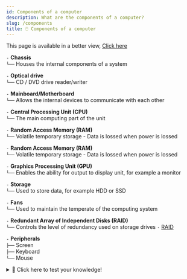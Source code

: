 ```yaml
---
id: Components of a computer
description: What are the components of a computer?
slug: /components
title: 🖱️ Components of a computer
---
```


This page is available in a better view, [Click here](https://nayans.notion.site/Components-3cbc7df217cc4b8fa1d64da8f6e5552a "pageRef")

`-` **Chassis** <br />
`└──` Houses the internal components of a system <br />


`-` **Optical drive** <br />
`└──` CD / DVD drive reader/writer <br />


`-` **Mainboard/Motherboard** <br />
`└──` Allows the internal devices to communicate with each other <br />


`-` **Central Processing Unit (CPU)** <br />
`└──` The main computing part of the unit <br />


`-` **Random Access Memory (RAM)** <br />
`└──` Volatile temporary storage - Data is lossed when power is lossed <br />


`-` **Random Access Memory (RAM)** <br />
`└──` Volatile temporary storage - Data is lossed when power is lossed <br />


`-` **Graphics Processing Unit (GPU)** <br />
`└──` Enables the ability for output to display unit, for example a monitor <br />


`-` **Storage** <br />
`└──` Used to store data, for example HDD or SSD <br />


`-` **Fans** <br />
`└──` Used to maintain the temperate of the computing system <br />


`-` **Redundant Array of Independent Disks (RAID)** <br />
`└──` Controls the level of redundancy used on storage drives `-` [RAID](https://notes.nayanpatel.net/docs/raid/ "pageRef") <br />

`-` **Peripherals** <br />
`├──` Screen <br />
`├──` Keyboard <br />
`└──` Mouse <br />

<details>
  <summary>🧠 Click here to test your knowledge! </summary>

<iframe src="https://quizlet.com/680585418/match/embed?i=3loczc&x=1jj1" height="500" width="100%"></iframe>

</details>